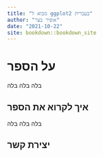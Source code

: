 ```yaml
--- 
title: "מבוא ל ggplot2 בעברית"
author: "אופיר בצר"
date: "2021-10-22"
site: bookdown::bookdown_site
---
```


# על הספר

בלה בלה בלה

## איך לקרוא את הספר

בלה בלה בלה

## יצירת קשר

